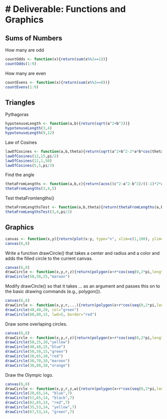 # Deliverable: Functions and Graphics
=================

## Sums of Numbers

How many are odd
```r
countOdds <- function(x){return(sum(x%%2==1))}
countOdds(1:9)
```

How many are even
```r
countEvens <- function(x){return(sum(x%%2==0))}
countEvens(1:9)
```

## Triangles
Pythagoras
```r
hypotenuseLength <- function(a,b){return(sqrt(a^2+b^2))}
hypotenuseLength(3,4)
hypotenuseLength(9,12)
```

Law of Cosines
```r
lawOfCosines <- function(a,b,theta){return(sqrt(a^2+b^2-2*a*b*cos(theta)))}
lawOfCosines(12,15,pi/2)
lawOfCosines(12,1,50)
lawOfCosines(5,5,pi/3)
```

Find the angle
```r
thetaFromLengths <- function(a,b,c){return(acos((c^2-a^2-b^2)/((-1)*2*a*b)))}
thetaFromLengths(3,4,5)
```

Test thetaFromlengths()
```r
thetaFromLengthsTest <- function(a,b,theta){return(thetaFromLengths(a,b,lawOfCosines(a,b,theta))-theta)}
thetaFromLengthsTest(3,4,pi/2)
```

## Graphics

```r
canvas <- function(x,y){return(plot(x:y, type="n", xlim=c(1,100), ylim=c(1,100), xlab="", ylab="",asp=1))}
canvas(6,8)
```

Write a function drawCircle() that takes a center and radius and a color and adds the filled circle to the current canvas. 
```r
canvas(6,8)
drawCircle <- function(x,y,r,z){return(polygon(x+r*cos(seq(0,2*pi,length=1000)),y+r*sin(seq(0,2*pi, length=1000)), col=z, border=NULL))}
drawCircle(50,50,25,"maroon")
```

Modify drawCircle() so that it takes ... as an argument and passes this on to the basic drawing commands (e.g., polygon()). 
```r
canvas(6,8)
drawCircle <- function(x,y,r,...){return(polygon(x+r*cos(seq(0,2*pi,length=1000)),y+r*sin(seq(0,2*pi, length=1000)),...))}
drawCircle(40,40,20, col="green")
drawCircle(80,80,15, lwd=5, border="red")
```

Draw some overlaping circles.
```r
canvas(6,8)
drawCircle <- function(x,y,r,z){return(polygon(x+r*cos(seq(0,2*pi,length=1000)),y+r*sin(seq(0,2*pi, length=1000)), col=z))}
drawCircle(50,25,10,"yellow")
drawCircle(40,40,15,"blue")
drawCircle(50,50,15,"green")
drawCircle(20,65,10,"red")
drawCircle(30,70,10,"maroon")
drawCircle(30,80,10,"orange")
```

Draw the Olympic logo.
```r
canvas(6,8)
drawCircle <- function(x,y,r,z,w){return(polygon(x+r*cos(seq(0,2*pi,length=1000)),y+r*sin(seq(0,2*pi, length=1000)), border=z, lwd=w))}
drawCircle(20,65,14, "blue",7)
drawCircle(51,65,14, "black",7)
drawCircle(82,65,14, "red",7)
drawCircle(35,53,14, "yellow",7)
drawCircle(67,53,14, "green",7)
```
